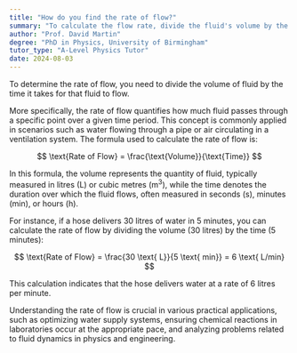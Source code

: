 ```yaml
---
title: "How do you find the rate of flow?"
summary: "To calculate the flow rate, divide the fluid's volume by the time taken for it to flow."
author: "Prof. David Martin"
degree: "PhD in Physics, University of Birmingham"
tutor_type: "A-Level Physics Tutor"
date: 2024-08-03
---
```


To determine the rate of flow, you need to divide the volume of fluid by the time it takes for that fluid to flow.

More specifically, the rate of flow quantifies how much fluid passes through a specific point over a given time period. This concept is commonly applied in scenarios such as water flowing through a pipe or air circulating in a ventilation system. The formula used to calculate the rate of flow is:

$$ 
\text{Rate of Flow} = \frac{\text{Volume}}{\text{Time}} 
$$

In this formula, the volume represents the quantity of fluid, typically measured in litres ($\text{L}$) or cubic metres ($\text{m}^3$), while the time denotes the duration over which the fluid flows, often measured in seconds ($\text{s}$), minutes ($\text{min}$), or hours ($\text{h}$).

For instance, if a hose delivers $30$ litres of water in $5$ minutes, you can calculate the rate of flow by dividing the volume ($30$ litres) by the time ($5$ minutes):

$$ 
\text{Rate of Flow} = \frac{30 \text{ L}}{5 \text{ min}} = 6 \text{ L/min} 
$$

This calculation indicates that the hose delivers water at a rate of $6$ litres per minute.

Understanding the rate of flow is crucial in various practical applications, such as optimizing water supply systems, ensuring chemical reactions in laboratories occur at the appropriate pace, and analyzing problems related to fluid dynamics in physics and engineering.
    